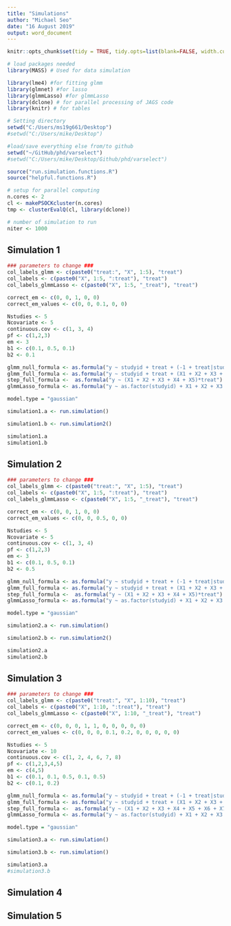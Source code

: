 ```yaml
---
title: "Simulations"
author: "Michael Seo"
date: "16 August 2019"
output: word_document
---
```



```r
knitr::opts_chunk$set(tidy = TRUE, tidy.opts=list(blank=FALSE, width.cutoff=60), warning = FALSE, message=FALSE, echo = FALSE)
```


```r
# load packages needed
library(MASS) # Used for data simulation

library(lme4) #for fitting glmm
library(glmnet) #for lasso
library(glmmLasso) #for glmmLasso
library(dclone) # for parallel processing of JAGS code
library(knitr) # for tables
```

```r
# Setting directory
setwd("C:/Users/ms19g661/Desktop")
#setwd("C:/Users/mike/Desktop")

#load/save everything else from/to github
setwd("~/GitHub/phd/varselect")
#setwd("C:/Users/mike/Desktop/Github/phd/varselect")

source("run.simulation.functions.R")
source("helpful.functions.R")

# setup for parallel computing
n.cores <- 2
cl <- makePSOCKcluster(n.cores)
tmp <- clusterEvalQ(cl, library(dclone))

# number of simulation to run
niter <- 1000
```

## Simulation 1

```r
### parameters to change ###
col_labels_glmm <- c(paste0("treat:", "X", 1:5), "treat")
col_labels <- c(paste0("X", 1:5, ":treat"), "treat")
col_labels_glmmLasso <- c(paste0("X", 1:5, "_treat"), "treat")

correct_em <- c(0, 0, 1, 0, 0)
correct_em_values <- c(0, 0, 0.1, 0, 0)

Nstudies <- 5
Ncovariate <- 5
continuous.cov <- c(1, 3, 4)
pf <- c(1,2,3)
em <- 3
b1 <- c(0.1, 0.5, 0.1)
b2 <- 0.1

glmm_null_formula <- as.formula("y ~ studyid + treat + (-1 + treat|studyid)")
glmm_full_formula <- as.formula("y ~ studyid + treat + (X1 + X2 + X3 + X4 + X5)*treat + (-1 + treat|studyid)")
step_full_formula <-  as.formula("y ~ (X1 + X2 + X3 + X4 + X5)*treat")
glmmLasso_formula <- as.formula("y ~ as.factor(studyid) + X1 + X2 + X3 + X4 + X5 + X1_treat + X2_treat + X3_treat + X4_treat + X5_treat + treat")

model.type = "gaussian"
```

```r
simulation1.a <- run.simulation()
```

```r
simulation1.b <- run.simulation2()
```

```r
simulation1.a
simulation1.b
```

## Simulation 2

```r
### parameters to change ###
col_labels_glmm <- c(paste0("treat:", "X", 1:5), "treat")
col_labels <- c(paste0("X", 1:5, ":treat"), "treat")
col_labels_glmmLasso <- c(paste0("X", 1:5, "_treat"), "treat")

correct_em <- c(0, 0, 1, 0, 0)
correct_em_values <- c(0, 0, 0.5, 0, 0)

Nstudies <- 5
Ncovariate <- 5
continuous.cov <- c(1, 3, 4)
pf <- c(1,2,3)
em <- 3
b1 <- c(0.1, 0.5, 0.1)
b2 <- 0.5

glmm_null_formula <- as.formula("y ~ studyid + treat + (-1 + treat|studyid)")
glmm_full_formula <- as.formula("y ~ studyid + treat + (X1 + X2 + X3 + X4 + X5)*treat + (-1 + treat|studyid)")
step_full_formula <-  as.formula("y ~ (X1 + X2 + X3 + X4 + X5)*treat")
glmmLasso_formula <- as.formula("y ~ as.factor(studyid) + X1 + X2 + X3 + X4 + X5 + X1_treat + X2_treat + X3_treat + X4_treat + X5_treat + treat")

model.type = "gaussian"
```

```r
simulation2.a <- run.simulation()
```

```r
simulation2.b <- run.simulation2()
```

```r
simulation2.a
simulation2.b
```

## Simulation 3

```r
### parameters to change ###
col_labels_glmm <- c(paste0("treat:", "X", 1:10), "treat")
col_labels <- c(paste0("X", 1:10, ":treat"), "treat")
col_labels_glmmLasso <- c(paste0("X", 1:10, "_treat"), "treat")

correct_em <- c(0, 0, 0, 1, 1, 0, 0, 0, 0, 0)
correct_em_values <- c(0, 0, 0, 0.1, 0.2, 0, 0, 0, 0, 0)

Nstudies <- 5
Ncovariate <- 10
continuous.cov <- c(1, 2, 4, 6, 7, 8)
pf <- c(1,2,3,4,5)
em <- c(4,5)
b1 <- c(0.1, 0.1, 0.5, 0.1, 0.5)
b2 <- c(0.1, 0.2)

glmm_null_formula <- as.formula("y ~ studyid + treat + (-1 + treat|studyid)")
glmm_full_formula <- as.formula("y ~ studyid + treat + (X1 + X2 + X3 + X4 + X5 + X6 + X7 + X8 + X9 + X10)*treat + (-1 + treat|studyid)")
step_full_formula <-  as.formula("y ~ (X1 + X2 + X3 + X4 + X5 + X6 + X7 + X8 + X9 + X10)*treat")
glmmLasso_formula <- as.formula("y ~ as.factor(studyid) + X1 + X2 + X3 + X4 + X5 + X6 + X7 + X8 + X9 + X10 + X1_treat + X2_treat + X3_treat + X4_treat + X5_treat + X6_treat + X7_treat + X8_treat + X9_treat + X10_treat + treat")

model.type = "gaussian"
```

```r
simulation3.a <- run.simulation()
```

```r
simulation3.b <- run.simulation()
```

```r
simulation3.a
#simulation3.b
```

## Simulation 4

## Simulation 5
